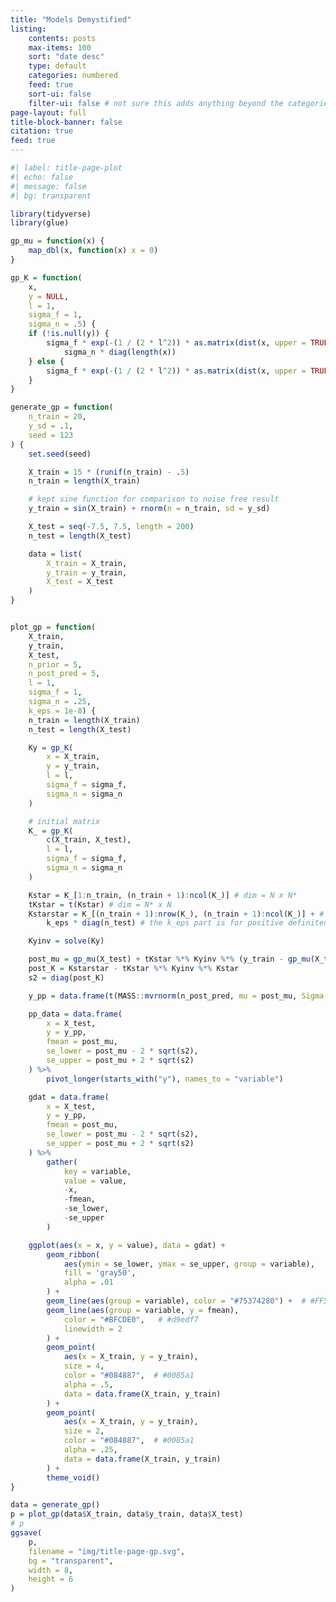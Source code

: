```yaml
---
title: "Models Demystified"
listing:
    contents: posts
    max-items: 100
    sort: "date desc"
    type: default
    categories: numbered
    feed: true
    sort-ui: false
    filter-ui: false # not sure this adds anything beyond the categories / search
page-layout: full
title-block-banner: false
citation: true
feed: true
---
```




```r
#| label: title-page-plot
#| echo: false
#| message: false
#| bg: transparent

library(tidyverse)
library(glue)

gp_mu = function(x) {
    map_dbl(x, function(x) x = 0)
}

gp_K = function(
    x,
    y = NULL,
    l = 1,
    sigma_f = 1,
    sigma_n = .5) {
    if (!is.null(y)) {
        sigma_f * exp(-(1 / (2 * l^2)) * as.matrix(dist(x, upper = TRUE, diag = TRUE)^2)) +
            sigma_n * diag(length(x))
    } else {
        sigma_f * exp(-(1 / (2 * l^2)) * as.matrix(dist(x, upper = TRUE, diag = TRUE)^2))
    }
}

generate_gp = function(
    n_train = 20,
    y_sd = .1,
    seed = 123
) {
    set.seed(seed)

    X_train = 15 * (runif(n_train) - .5)
    n_train = length(X_train)

    # kept sine function for comparison to noise free result
    y_train = sin(X_train) + rnorm(n = n_train, sd = y_sd)

    X_test = seq(-7.5, 7.5, length = 200)
    n_test = length(X_test)

    data = list(
        X_train = X_train,
        y_train = y_train,
        X_test = X_test
    )
}


plot_gp = function(
    X_train,
    y_train,
    X_test,
    n_prior = 5,
    n_post_pred = 5,
    l = 1,
    sigma_f = 1,
    sigma_n = .25,
    k_eps = 1e-8) {
    n_train = length(X_train)
    n_test = length(X_test)

    Ky = gp_K(
        x = X_train,
        y = y_train,
        l = l,
        sigma_f = sigma_f,
        sigma_n = sigma_n
    )

    # initial matrix
    K_ = gp_K(
        c(X_train, X_test),
        l = l,
        sigma_f = sigma_f,
        sigma_n = sigma_n
    )

    Kstar = K_[1:n_train, (n_train + 1):ncol(K_)] # dim = N x N*
    tKstar = t(Kstar) # dim = N* x N
    Kstarstar = K_[(n_train + 1):nrow(K_), (n_train + 1):ncol(K_)] + # dim = N* x N*
        k_eps * diag(n_test) # the k_eps part is for positive definiteness

    Kyinv = solve(Ky)

    post_mu = gp_mu(X_test) + tKstar %*% Kyinv %*% (y_train - gp_mu(X_train))
    post_K = Kstarstar - tKstar %*% Kyinv %*% Kstar
    s2 = diag(post_K)

    y_pp = data.frame(t(MASS::mvrnorm(n_post_pred, mu = post_mu, Sigma = post_K)))

    pp_data = data.frame(
        x = X_test,
        y = y_pp,
        fmean = post_mu,
        se_lower = post_mu - 2 * sqrt(s2),
        se_upper = post_mu + 2 * sqrt(s2)
    ) %>%
        pivot_longer(starts_with("y"), names_to = "variable")

    gdat = data.frame(
        x = X_test,
        y = y_pp,
        fmean = post_mu,
        se_lower = post_mu - 2 * sqrt(s2),
        se_upper = post_mu + 2 * sqrt(s2)
    ) %>%
        gather(
            key = variable,
            value = value,
            -x,
            -fmean,
            -se_lower,
            -se_upper
        )

    ggplot(aes(x = x, y = value), data = gdat) +
        geom_ribbon(
            aes(ymin = se_lower, ymax = se_upper, group = variable),
            fill = 'gray50',
            alpha = .01
        ) +
        geom_line(aes(group = variable), color = "#75374280") +  # #FF550080
        geom_line(aes(group = variable, y = fmean),
            color = "#BFCDE0",   # #d9edf7
            linewidth = 2
        ) +
        geom_point(
            aes(x = X_train, y = y_train),
            size = 4,
            color = "#084887",  # #0085a1
            alpha = .5,
            data = data.frame(X_train, y_train)
        ) +
        geom_point(
            aes(x = X_train, y = y_train),
            size = 2,
            color = "#084887",  # #0085a1
            alpha = .25,
            data = data.frame(X_train, y_train)
        ) +
        theme_void()
}

data = generate_gp()
p = plot_gp(data$X_train, data$y_train, data$X_test)
# p
ggsave(
    p,
    filename = "img/title-page-gp.svg",
    bg = "transparent",
    width = 8,
    height = 6
)
```

<!-- ![](img/title-page-gp.svg){width=66%} -->


<div id="gp-visualization" aria-label="Gaussian Process visualization showing function estimates with confidence bands"></div>
<script src="https://d3js.org/d3.v7.min.js"></script>
<script src="code/js/gp-visualization.js"></script>

<br>
